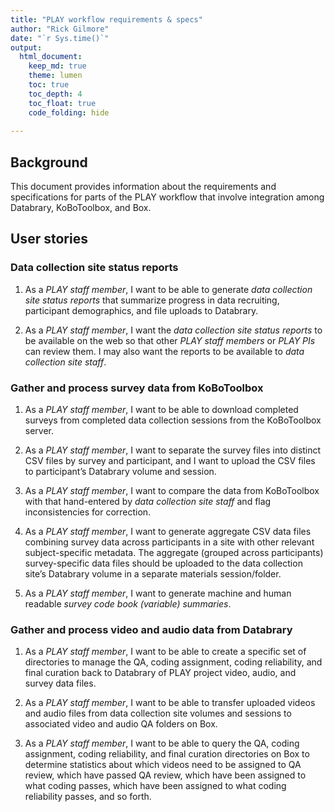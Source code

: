 ```yaml
---
title: "PLAY workflow requirements & specs"
author: "Rick Gilmore"
date: "`r Sys.time()`"
output: 
  html_document:
    keep_md: true
    theme: lumen
    toc: true
    toc_depth: 4
    toc_float: true
    code_folding: hide
    
---
```


## Background

This document provides information about the requirements and specifications for parts of the PLAY workflow that involve integration among Databrary, KoBoToolbox, and Box.

## User stories

### Data collection site status reports

1. As a *PLAY staff member*, I want to be able to generate *data collection site status reports* that summarize progress in data recruiting, participant demographics, and file uploads to Databrary.

2. As a *PLAY staff member*, I want the *data collection site status reports* to be available on the web so that other *PLAY staff members* or *PLAY PIs* can review them. I may also want the reports to be available to *data collection site staff*.

### Gather and process survey data from KoBoToolbox

1. As a *PLAY staff member*, I want to be able to download completed surveys from completed data collection sessions from the KoBoToolbox server. 

2. As a *PLAY staff member*, I want to separate the survey files into distinct CSV files by survey and participant, and I want to upload the CSV files to participant's Databrary volume and session.

3. As a *PLAY staff member*, I want to compare the data from KoBoToolbox with that hand-entered by *data collection site staff* and flag inconsistencies for correction.

4. As a *PLAY staff member*, I want to generate aggregate CSV data files combining survey data across participants in a site with other relevant subject-specific metadata. The aggregate (grouped across participants) survey-specific data files should be uploaded to the data collection site's Databrary volume in a separate materials session/folder.

5. As a *PLAY staff member*, I want to generate machine and human readable *survey code book (variable) summaries*.

### Gather and process video and audio data from Databrary

1. As a *PLAY staff member*, I want to be able to create a specific set of directories to manage the QA, coding assignment, coding reliability, and final curation back to Databrary of PLAY project video, audio, and survey data files.

2. As a *PLAY staff member*, I want to be able to transfer uploaded videos and audio files from data collection site volumes and sessions to associated video and audio QA folders on Box.

3. As a *PLAY staff member*, I want to be able to query the QA, coding assignment, coding reliability, and final curation directories on Box to determine statistics about which videos need to be assigned to QA review, which have passed QA review, which have been assigned to what coding passes, which have been assigned to what coding reliability passes, and so forth.
